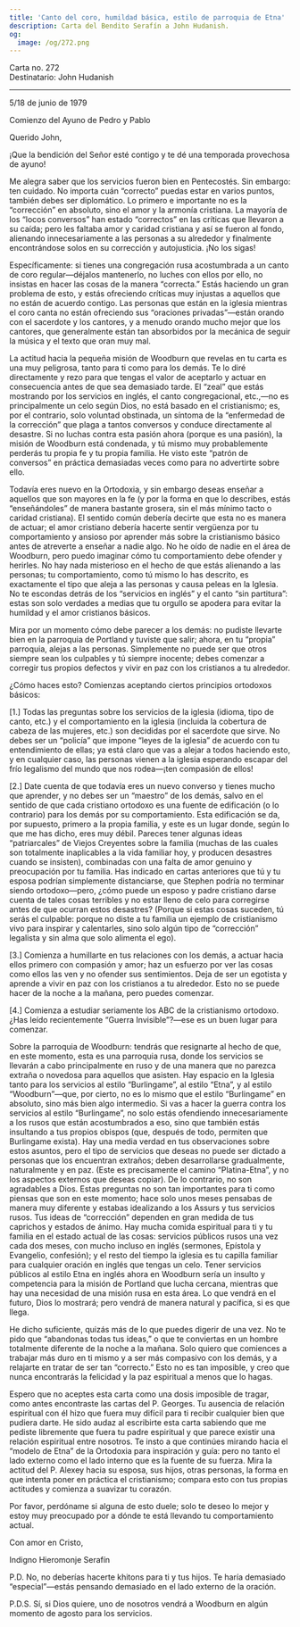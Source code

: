 ```yaml
---
title: 'Canto del coro, humildad básica, estilo de parroquia de Etna'
description: Carta del Bendito Serafín a John Hudanish.
og:
  image: /og/272.png
---
```


<div style={{textAlign:'right', fontFamily:'monospace'}}>Carta no. 272</div>
<div style={{textAlign:'left', fontFamily:'monospace'}}>Destinatario: John Hudanish</div>

---

5/18 de junio de 1979

Comienzo del Ayuno de Pedro y Pablo

Querido John,

¡Que la bendición del Señor esté contigo y te dé una temporada provechosa de ayuno!

Me alegra saber que los servicios fueron bien en Pentecostés. Sin embargo: ten cuidado. No importa cuán “correcto” puedas estar en varios puntos, también debes ser diplomático. Lo primero e importante no es la “corrección” en absoluto, sino el amor y la armonía cristiana. La mayoría de los “locos conversos” han estado “correctos” en las críticas que llevaron a su caída; pero les faltaba amor y caridad cristiana y así se fueron al fondo, alienando innecesariamente a las personas a su alrededor y finalmente encontrándose solos en su corrección y autojusticia. ¡No los sigas!

Específicamente: si tienes una congregación rusa acostumbrada a un canto de coro regular—déjalos mantenerlo, no luches con ellos por ello, no insistas en hacer las cosas de la manera “correcta.” Estás haciendo un gran problema de esto, y estás ofreciendo críticas muy injustas a aquellos que no están de acuerdo contigo. Las personas que están en la iglesia mientras el coro canta no están ofreciendo sus “oraciones privadas”—están orando con el sacerdote y los cantores, y a menudo orando mucho mejor que los cantores, que generalmente están tan absorbidos por la mecánica de seguir la música y el texto que oran muy mal.

La actitud hacia la pequeña misión de Woodburn que revelas en tu carta es una muy peligrosa, tanto para ti como para los demás. Te lo diré directamente y rezo para que tengas el valor de aceptarlo y actuar en consecuencia antes de que sea demasiado tarde. El “zeal” que estás mostrando por los servicios en inglés, el canto congregacional, etc.,—no es principalmente un celo según Dios, no está basado en el cristianismo; es, por el contrario, solo voluntad obstinada, un síntoma de la “enfermedad de la corrección” que plaga a tantos conversos y conduce directamente al desastre. Si no luchas contra esta pasión ahora (porque es una pasión), la misión de Woodburn está condenada, y tú mismo muy probablemente perderás tu propia fe y tu propia familia. He visto este “patrón de conversos” en práctica demasiadas veces como para no advertirte sobre ello.

Todavía eres nuevo en la Ortodoxia, y sin embargo deseas enseñar a aquellos que son mayores en la fe (y por la forma en que lo describes, estás “enseñándoles” de manera bastante grosera, sin el más mínimo tacto o caridad cristiana). El sentido común debería decirte que esta no es manera de actuar; el amor cristiano debería hacerte sentir vergüenza por tu comportamiento y ansioso por aprender más sobre la cristianismo básico antes de atreverte a enseñar a nadie algo. No he oído de nadie en el área de Woodburn, pero puedo imaginar cómo tu comportamiento debe ofender y herirles. No hay nada misterioso en el hecho de que estás alienando a las personas; tu comportamiento, como tú mismo lo has descrito, es exactamente el tipo que aleja a las personas y causa peleas en la Iglesia. No te escondas detrás de los “servicios en inglés” y el canto “sin partitura”: estas son solo verdades a medias que tu orgullo se apodera para evitar la humildad y el amor cristianos básicos.

Mira por un momento cómo debe parecer a los demás: no pudiste llevarte bien en la parroquia de Portland y tuviste que salir; ahora, en tu “propia” parroquia, alejas a las personas. Simplemente no puede ser que otros siempre sean los culpables y tú siempre inocente; debes comenzar a corregir tus propios defectos y vivir en paz con los cristianos a tu alrededor.

¿Cómo haces esto? Comienzas aceptando ciertos principios ortodoxos básicos:

[1.] Todas las preguntas sobre los servicios de la iglesia (idioma, tipo de canto, etc.) y el comportamiento en la iglesia (incluida la cobertura de cabeza de las mujeres, etc.) son decididas por el sacerdote que sirve. No debes ser un “policía” que impone “leyes de la iglesia” de acuerdo con tu entendimiento de ellas; ya está claro que vas a alejar a todos haciendo esto, y en cualquier caso, las personas vienen a la iglesia esperando escapar del frío legalismo del mundo que nos rodea—¡ten compasión de ellos!

[2.] Date cuenta de que todavía eres un nuevo converso y tienes mucho que aprender, y no debes ser un “maestro” de los demás, salvo en el sentido de que cada cristiano ortodoxo es una fuente de edificación (o lo contrario) para los demás por su comportamiento. Esta edificación se da, por supuesto, primero a la propia familia, y este es un lugar donde, según lo que me has dicho, eres muy débil. Pareces tener algunas ideas “patriarcales” de Viejos Creyentes sobre la familia (muchas de las cuales son totalmente inaplicables a la vida familiar hoy, y producen desastres cuando se insisten), combinadas con una falta de amor genuino y preocupación por tu familia. Has indicado en cartas anteriores que tú y tu esposa podrían simplemente distanciarse, que Stephen podría no terminar siendo ortodoxo—pero, ¿cómo puede un esposo y padre cristiano darse cuenta de tales cosas terribles y no estar lleno de celo para corregirse antes de que ocurran estos desastres? (Porque si estas cosas suceden, tú serás el culpable: porque no diste a tu familia un ejemplo de cristianismo vivo para inspirar y calentarles, sino solo algún tipo de “corrección” legalista y sin alma que solo alimenta el ego).

[3.] Comienza a humillarte en tus relaciones con los demás, a actuar hacia ellos primero con compasión y amor; haz un esfuerzo por ver las cosas como ellos las ven y no ofender sus sentimientos. Deja de ser un egotista y aprende a vivir en paz con los cristianos a tu alrededor. Esto no se puede hacer de la noche a la mañana, pero puedes comenzar.

[4.] Comienza a estudiar seriamente los ABC de la cristianismo ortodoxo. ¿Has leído recientemente “Guerra Invisible”?—ese es un buen lugar para comenzar.

Sobre la parroquia de Woodburn: tendrás que resignarte al hecho de que, en este momento, esta es una parroquia rusa, donde los servicios se llevarán a cabo principalmente en ruso y de una manera que no parezca extraña o novedosa para aquellos que asisten. Hay espacio en la Iglesia tanto para los servicios al estilo “Burlingame”, al estilo “Etna”, y al estilo “Woodburn”—que, por cierto, no es lo mismo que el estilo “Burlingame” en absoluto, sino más bien algo intermedio. Si vas a hacer la guerra contra los servicios al estilo “Burlingame”, no solo estás ofendiendo innecesariamente a los rusos que están acostumbrados a eso, sino que también estás insultando a tus propios obispos (que, después de todo, permiten que Burlingame exista). Hay una media verdad en tus observaciones sobre estos asuntos, pero el tipo de servicios que deseas no puede ser dictado a personas que los encuentran extraños; deben desarrollarse gradualmente, naturalmente y en paz. (Este es precisamente el camino “Platina-Etna”, y no los aspectos externos que deseas copiar). De lo contrario, no son agradables a Dios. Estas preguntas no son tan importantes para ti como piensas que son en este momento; hace solo unos meses pensabas de manera muy diferente y estabas idealizando a los Assurs y tus servicios rusos. Tus ideas de “corrección” dependen en gran medida de tus caprichos y estados de ánimo. Hay mucha comida espiritual para ti y tu familia en el estado actual de las cosas: servicios públicos rusos una vez cada dos meses, con mucho incluso en inglés (sermones, Epístola y Evangelio, confesión); y el resto del tiempo la iglesia es tu capilla familiar para cualquier oración en inglés que tengas un celo. Tener servicios públicos al estilo Etna en inglés ahora en Woodburn sería un insulto y competencia para la misión de Portland que lucha cercana, mientras que hay una necesidad de una misión rusa en esta área. Lo que vendrá en el futuro, Dios lo mostrará; pero vendrá de manera natural y pacífica, si es que llega.

He dicho suficiente, quizás más de lo que puedes digerir de una vez. No te pido que “abandonas todas tus ideas,” o que te conviertas en un hombre totalmente diferente de la noche a la mañana. Solo quiero que comiences a trabajar más duro en ti mismo y a ser más compasivo con los demás, y a relajarte en tratar de ser tan “correcto.” Esto no es tan imposible, y creo que nunca encontrarás la felicidad y la paz espiritual a menos que lo hagas.

Espero que no aceptes esta carta como una dosis imposible de tragar, como antes encontraste las cartas del P. Georges. Tu ausencia de relación espiritual con él hizo que fuera muy difícil para ti recibir cualquier bien que pudiera darte. He sido audaz al escribirte esta carta sabiendo que me pediste libremente que fuera tu padre espiritual y que parece existir una relación espiritual entre nosotros. Te insto a que continúes mirando hacia el “modelo de Etna” de la Ortodoxia para inspiración y guía: pero no tanto el lado externo como el lado interno que es la fuente de su fuerza. Mira la actitud del P. Alexey hacia su esposa, sus hijos, otras personas, la forma en que intenta poner en práctica el cristianismo; compara esto con tus propias actitudes y comienza a suavizar tu corazón.

Por favor, perdóname si alguna de esto duele; solo te deseo lo mejor y estoy muy preocupado por a dónde te está llevando tu comportamiento actual.

Con amor en Cristo,

Indigno Hieromonje Serafín

P.D. No, no deberías hacerte khitons para ti y tus hijos. Te haría demasiado “especial”—estás pensando demasiado en el lado externo de la oración.

P.D.S. Sí, si Dios quiere, uno de nosotros vendrá a Woodburn en algún momento de agosto para los servicios.

